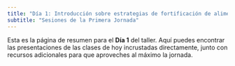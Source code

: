 ```yaml
---
title: "Día 1: Introducción sobre estrategias de fortificación de alimentos"
subtitle: "Sesiones de la Primera Jornada"
---
```


Esta es la página de resumen para el **Día 1** del taller. Aquí puedes encontrar las presentaciones de las clases de hoy incrustadas directamente, junto con recursos adicionales para que aproveches al máximo la jornada.

<!-- **Clase 1: Introducción al Taller** [Ver presentación en pantalla completa](clase01.html) -->



